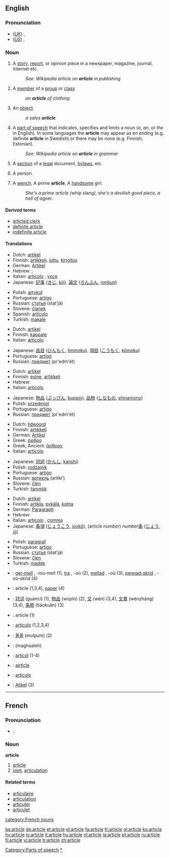 ==English==

===Pronunciation===
*(''[[Received Pronunciation|UK]]'') {{IPA|/ˈɑːtɪkəl/}}, {{SAMPA|/"A:tIk@l/}}
*(''[[General American|US]]'') {{IPA|/ˈɑrtɪkəl/}}, {{SAMPA|/"Ar`tIk@l/}}
*:{{rhymes|ɑː(r)tɪkəl}}

===Noun===
{{en-noun}}

# A [[story]], [[report]], or opinion piece in a newspaper, magazine, journal, internet etc.
#: ''See: Wikipedia article on '''article''' in publishing''   {{w|article (publishing)}}
# A [[member]] of a [[group]] or [[class]]
#: ''an '''article''' of clothing''
# An [[object]].
#: ''a sales '''article'''''
# {{context|grammar}} A [[part of speech]] that indicates, specifies and limits a noun (''a'', ''an'', or ''the'' in English). In some languages the '''article''' may appear as en ending (e.g. definite '''article''' in Swedish) or there may be none (e.g. Finnish, Estonian).
#: ''See: Wikipedia article on '''article''' in grammar''  {{w|article (grammar)}}
# A [[section]] of a [[legal]] document, [[bylaw]]s, etc.
# {{context|derogatory}} A person.
# {{vulgar}} A [[wench]]. A prime '''article'''. A [[handsome]] girl.  
#: ''She's a prime article (''whip slang''), she's a devilish good piece, a hell of a ''goer''.''

====Derived terms====
*[[articled clerk]]
*[[definite article]]
*[[indefinite article]]

====Translations====
{{trans-top|story, report, or opinion piece}}
*Dutch: [[artikel]] {{n}}
*Finnish: [[artikkeli]], [[juttu]], [[kirjoitus]]
*German: [[Artikel]] {{m}}
*Hebrew: {{he-translation|כתבה|katavá}} {{f}}; {{he-translation|מאמר|ma`amár}} {{m}}
*Italian: [[articolo]] {{m}}, [[voce]] {{f}}
*Japanese: [[記事]] ([[きじ]], [[kiji]]), [[論文]] ([[ろんぶん]], [[ronbun]])
{{trans-mid}}
*Polish: [[artykuł]] {{m}}
*Portuguese: [[artigo]] {{m}}
*Russian: [[статья]] (stat'já) {{f}}
*Slovene: [[članek]] {{m}}
*Spanish: [[artículo]] {{m}}
*Turkish: [[makale]]
{{trans-bottom}}

{{trans-top|member of a group or class}}
*Dutch: [[artikel]] {{n}}
*Finnish: [[kappale]]
*Italian: [[articolo]] {{m}}
{{trans-mid}}
*Japanese: [[品目]] ([[ひんもく]], [[hinmoku]]), [[項目]] ([[こうもく]], [[kōmoku]])
*Portuguese: [[artigo]] {{m}}
*Russian: [[предмет]] (pr'edm'ét) {{m}}
{{trans-bottom}}

{{trans-top|object}}
*Dutch: [[artikel]] {{n}}
*Finnish: [[esine]], [[artikkeli]]
*Hebrew: {{he-translation|חפץ|khéfets}} {{m}}
*Italian: [[articolo]] {{m}}
{{trans-mid}}
*Japanese: [[物品]] ([[ぶっぴん]], [[buppin]]), [[品物]] ([[しなもの]], [[shinamono]])
*Polish: [[przedmiot]] {{m}}
*Portuguese: [[artigo]] {{m}}
*Russian: [[предмет]] (pr'edm'ét) {{m}}
{{trans-bottom}}

{{trans-top|part of speech that specifies a noun}}
*Dutch: [[lidwoord]] {{n}}
*Finnish: [[artikkeli]]
*German: [[Artikel]] {{m}}
*Greek: [[άρθρο]] {{n}}
*Greek, Ancient: [[ἄρθρον]] {{n}}
*Italian: [[articolo]] {{m}}
{{trans-mid}}
*Japanese: [[冠詞]] ([[かんし]], [[kanshi]])
*Polish: [[rodzajnik]] {{m}}
*Portuguese: [[artigo]] {{m}}
*Russian: [[артикль]] (artíkl’) {{m}}
*Slovene: [[člen]] {{m}}
*Turkish: [[tanımlık]]
{{trans-bottom}}

{{trans-top|section of a legal document}}
*Dutch: [[artikel]] {{n}}
*Finnish: [[artikla]], [[pykälä]], [[kohta]]
*German: [[Paragraph]] {{m}}
*Hebrew: {{he-translation|סעיף|se`íf}} {{m}}
*Italian: [[articolo]] {{m}}, [[comma]] {{m}}
*Japanese: [[条項]] ([[じょうこう]], [[joukō]]), (article ''number'') ''number''[[条]] ([[じょう]], [[jō]])
{{trans-mid}}
*Polish: [[paragraf]] {{m}}
*Portuguese: [[artigo]] {{m}}
*Russian: [[статья]] (stat'já) {{f}}
*Slovene: [[člen]] {{m}}
*Turkish: [[madde]]
{{trans-bottom}}

{{checktrans}}
*{{ttbc|Breton}}: [[ger-mell]] {{m}}, -ioù-mell {{p}} (1), [[tra]] {{f}}, -où {{p}} (2), [[mellad]] {{m}}. -où {{p}}(3), [[pennad-skrid]] {{m}}, -où-skrid {{p}} (4)
*{{ttbc|Catalan}}: article {{m}} (1,3,4), [[paper]] {{m}} (4)
*{{ttbc|Chinese}}: [[冠词]] (guàncí) (1), [[物品]] (wùpǐn) (2), [[文]] (wén) (3,4), [[文章]] (wénzhāng) (3,4), [[条款]] (tiáokuǎn) (3)
*{{ttbc|French}}: article {{m}} (1)
*{{ttbc|Interlingua}}: [[articulo]] (1,2,3,4)
*{{ttbc|Korean}}: [[물품]] (mulpum) (2)
*{{ttbc|Persian}}: {{FAchar|[[مقاله]]}} (maghaaleh)
*{{ttbc|Romanian}}: [[articol]] {{n}} (1-4)
*{{ttbc|Scots}}: [[airticle]]
*{{ttbc|Spanish}}: [[artículo]] {{m}}
*{{ttbc|Tok Pisin}}: [[Atikel]] (3)

[[Category:Parts of speech]]
[[Category:Articles|*]]

----

==French==

===Pronunciation===
*{{IPA|/aʁ.tikl/}}, {{SAMPA|/aR.tikl/}}

===Noun===
'''article''' {{m}}

# [[#English|article]]
# [[joint]], [[articulation]]

====Related terms====
*[[articulaire]]
*[[articulation#French|articulation]]
*[[articuler]]
*[[articulet]]

[[category:French nouns]]

[[bs:article]]
[[de:article]]
[[et:article]]
[[el:article]]
[[fa:article]]
[[fr:article]]
[[gl:article]]
[[ko:article]]
[[hy:article]]
[[io:article]]
[[it:article]]
[[hu:article]]
[[nl:article]]
[[ja:article]]
[[pt:article]]
[[ru:article]]
[[fi:article]]
[[vi:article]]
[[tr:article]]
[[zh:article]]